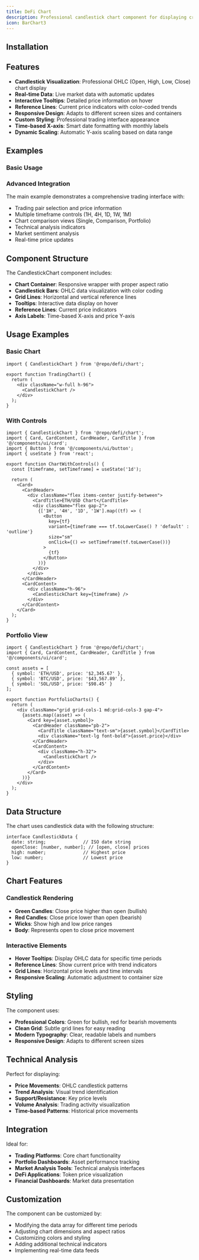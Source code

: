 ```yaml
---
title: DeFi Chart
description: Professional candlestick chart component for displaying cryptocurrency and financial market data with real-time updates.
icon: BarChart3
---
```


<Preview path="defi-chart" />

## Installation

<Installer packageName="defi-chart" />

## Features

- **Candlestick Visualization**: Professional OHLC (Open, High, Low, Close) chart display
- **Real-time Data**: Live market data with automatic updates
- **Interactive Tooltips**: Detailed price information on hover
- **Reference Lines**: Current price indicators with color-coded trends
- **Responsive Design**: Adapts to different screen sizes and containers
- **Custom Styling**: Professional trading interface appearance
- **Time-based X-axis**: Smart date formatting with monthly labels
- **Dynamic Scaling**: Automatic Y-axis scaling based on data range

## Examples

### Basic Usage

<Preview path="defi-chart-basic" />

### Advanced Integration

The main example demonstrates a comprehensive trading interface with:

- Trading pair selection and price information
- Multiple timeframe controls (1H, 4H, 1D, 1W, 1M)
- Chart comparison views (Single, Comparison, Portfolio)
- Technical analysis indicators
- Market sentiment analysis
- Real-time price updates

## Component Structure

The CandlestickChart component includes:

- **Chart Container**: Responsive wrapper with proper aspect ratio
- **Candlestick Bars**: OHLC data visualization with color coding
- **Grid Lines**: Horizontal and vertical reference lines
- **Tooltips**: Interactive data display on hover
- **Reference Lines**: Current price indicators
- **Axis Labels**: Time-based X-axis and price Y-axis

## Usage Examples

### Basic Chart

```tsx
import { CandlestickChart } from '@repo/defi/chart';

export function TradingChart() {
  return (
    <div className="w-full h-96">
      <CandlestickChart />
    </div>
  );
}
```

### With Controls

```tsx
import { CandlestickChart } from '@repo/defi/chart';
import { Card, CardContent, CardHeader, CardTitle } from '@/components/ui/card';
import { Button } from '@/components/ui/button';
import { useState } from 'react';

export function ChartWithControls() {
  const [timeframe, setTimeframe] = useState('1d');
  
  return (
    <Card>
      <CardHeader>
        <div className="flex items-center justify-between">
          <CardTitle>ETH/USD Chart</CardTitle>
          <div className="flex gap-2">
            {['1H', '4H', '1D', '1W'].map((tf) => (
              <Button
                key={tf}
                variant={timeframe === tf.toLowerCase() ? 'default' : 'outline'}
                size="sm"
                onClick={() => setTimeframe(tf.toLowerCase())}
              >
                {tf}
              </Button>
            ))}
          </div>
        </div>
      </CardHeader>
      <CardContent>
        <div className="h-96">
          <CandlestickChart key={timeframe} />
        </div>
      </CardContent>
    </Card>
  );
}
```

### Portfolio View

```tsx
import { CandlestickChart } from '@repo/defi/chart';
import { Card, CardContent, CardHeader, CardTitle } from '@/components/ui/card';

const assets = [
  { symbol: 'ETH/USD', price: '$2,345.67' },
  { symbol: 'BTC/USD', price: '$43,567.89' },
  { symbol: 'SOL/USD', price: '$98.45' }
];

export function PortfolioCharts() {
  return (
    <div className="grid grid-cols-1 md:grid-cols-3 gap-4">
      {assets.map((asset) => (
        <Card key={asset.symbol}>
          <CardHeader className="pb-2">
            <CardTitle className="text-sm">{asset.symbol}</CardTitle>
            <div className="text-lg font-bold">{asset.price}</div>
          </CardHeader>
          <CardContent>
            <div className="h-32">
              <CandlestickChart />
            </div>
          </CardContent>
        </Card>
      ))}
    </div>
  );
}
```

## Data Structure

The chart uses candlestick data with the following structure:

```tsx
interface CandlestickData {
  date: string;              // ISO date string
  openClose: [number, number]; // [open, close] prices
  high: number;              // Highest price
  low: number;               // Lowest price
}
```

## Chart Features

### Candlestick Rendering

- **Green Candles**: Close price higher than open (bullish)
- **Red Candles**: Close price lower than open (bearish)
- **Wicks**: Show high and low price ranges
- **Body**: Represents open to close price movement

### Interactive Elements

- **Hover Tooltips**: Display OHLC data for specific time periods
- **Reference Lines**: Show current price with trend indicators
- **Grid Lines**: Horizontal price levels and time intervals
- **Responsive Scaling**: Automatic adjustment to container size

## Styling

The component uses:

- **Professional Colors**: Green for bullish, red for bearish movements
- **Clean Grid**: Subtle grid lines for easy reading
- **Modern Typography**: Clear, readable labels and numbers
- **Responsive Design**: Adapts to different screen sizes

## Technical Analysis

Perfect for displaying:

- **Price Movements**: OHLC candlestick patterns
- **Trend Analysis**: Visual trend identification
- **Support/Resistance**: Key price levels
- **Volume Analysis**: Trading activity visualization
- **Time-based Patterns**: Historical price movements

## Integration

Ideal for:

- **Trading Platforms**: Core chart functionality
- **Portfolio Dashboards**: Asset performance tracking
- **Market Analysis Tools**: Technical analysis interfaces
- **DeFi Applications**: Token price visualization
- **Financial Dashboards**: Market data presentation

## Customization

The component can be customized by:

- Modifying the data array for different time periods
- Adjusting chart dimensions and aspect ratios
- Customizing colors and styling
- Adding additional technical indicators
- Implementing real-time data feeds